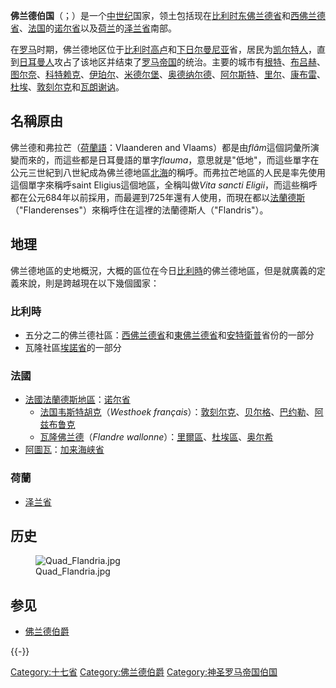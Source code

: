 {{noteTA
|G1=比利时地名
}}
{{Infobox settlement
|name = 佛兰德伯国<br>Graafschap Vlaanderen
|image_flag = Generieke vlag van Vlaanderen.svg
|flag_size =
|image_seal =
|seal_size =
|image_shield = Arms of Flanders.svg
|shield_size = 75px
|image_map = Locator County of Flanders (1350).svg
|mapsize = 250px
|map_caption = 佛兰德在神聖羅馬帝國的位置，1350年
}}
{{History of the Low Countries}}
'''佛兰德伯国'''（{{lang-nl|Graafschap Vlaanderen}}；{{lang-fr|Comté de Flandre}}）是一个[[中世纪|中世纪]]国家，领土包括现在[[比利时|比利时]][[东佛兰德省|东佛兰德省]]和[[西佛兰德省|西佛兰德省]]、[[法国|法国]]的[[诺尔省|诺尔省]]以及[[荷兰|荷兰]]的[[泽兰省|泽兰省]]南部。

在[[罗马|罗马]]时期，佛兰德地区位于[[比利时高卢|比利时高卢]]和[[下日尔曼尼亚|下日尔曼尼亚]]省，居民为[[凯尔特人|凯尔特人]]，直到[[日耳曼人|日耳曼人]]攻占了该地区并结束了[[罗马帝国|罗马帝国]]的统治。主要的城市有[[根特|根特]]、[[布吕赫|布吕赫]]、[[图尔奈|图尔奈]]、[[科特赖克|科特赖克]]、[[伊珀尔|伊珀尔]]、[[米德尔堡|米德尔堡]]、[[奥德纳尔德|奥德纳尔德]]、[[阿尔斯特|阿尔斯特]]、[[里尔|里尔]]、[[康布雷|康布雷]]、[[杜埃|杜埃]]、[[敦刻尔克|敦刻尔克]]和[[瓦朗谢讷|瓦朗谢讷]]。

== 名稱原由 ==
佛兰德和弗拉芒（[[荷蘭語|荷蘭語]]：Vlaanderen and Vlaams）都是由''flâm''這個詞彙所演變而來的，而這些都是日耳曼語的單字''flauma''，意思就是"低地"，而這些單字在公元三世紀到八世紀成為佛兰德地區[[北海_(大西洋)|北海]]的稱呼。而弗拉芒地區的人民是率先使用這個單字來稱呼saint Eligius這個地區，全稱叫做''Vita sancti Eligii''，而這些稱呼都在公元684年以前採用，而最遲到725年還有人使用，而現在都以[[法蘭德斯|法蘭德斯]]（"Flanderenses"）來稱呼住在這裡的法蘭德斯人（"Flandris"）。

==地理==
佛兰德地區的史地概況，大概的區位在今日[[比利時|比利時]]的佛兰德地區，但是就廣義的定義來說，則是跨越現在以下幾個國家：
===比利時===
*五分之二的佛兰德社區：[[西佛兰德省|西佛兰德省]]和[[東佛兰德省|東佛兰德省]]和[[安特衛普|安特衛普]]省份的一部分
*瓦隆社區[[埃諾省|埃諾省]]的一部分

===法國===
*[[法國法蘭德斯地區|法國法蘭德斯地區]]：[[诺尔省|诺尔省]]
**[[法国韦斯特胡克|法国韦斯特胡克]]（''Westhoek français''）：[[敦刻尔克|敦刻尔克]]、[[贝尔格|贝尔格]]、[[巴约勒|巴约勒]]、[[阿兹布鲁克|阿兹布鲁克]]
**[[瓦隆佛兰德|瓦隆佛兰德]]（''Flandre wallonne''）：[[里爾區|里爾區]]、[[杜埃區|杜埃區]]、[[奥尔希|奥尔希]]
*[[阿圖瓦|阿圖瓦]]：[[加来海峡省|加来海峡省]]

===荷蘭===
*[[泽兰省|泽兰省]]

==历史==
[[File:Quad_Flandria.jpg|thumb]]

== 参见 ==
* [[佛兰德伯爵|佛兰德伯爵]]

{{-}}
{{勃艮第行政圈}}
{{佛兰德伯爵}}
{{荷蘭小作品}}
[[Category:十七省|Category:十七省]]
[[Category:佛兰德伯爵|Category:佛兰德伯爵]]
[[Category:神圣罗马帝国伯国|Category:神圣罗马帝国伯国]]